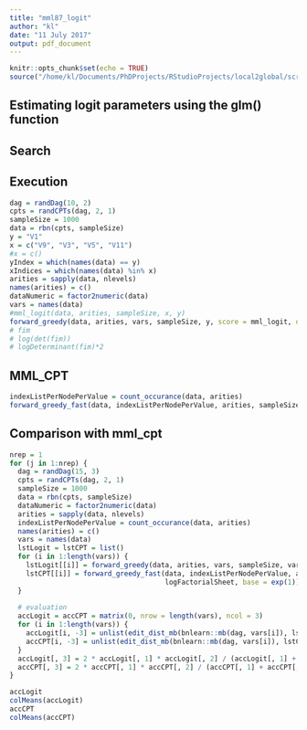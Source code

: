 ```yaml
---
title: "mml87_logit"
author: "kl"
date: "11 July 2017"
output: pdf_document
---
```


```r
knitr::opts_chunk$set(echo = TRUE)
source("/home/kl/Documents/PhDProjects/RStudioProjects/local2global/scripts/load_libraries.R")
```

## Estimating logit parameters using the glm() function

## Search

## Execution 
```r
dag = randDag(10, 2)
cpts = randCPTs(dag, 2, 1)
sampleSize = 1000
data = rbn(cpts, sampleSize)
y = "V1"
x = c("V9", "V3", "V5", "V11")
#x = c()
yIndex = which(names(data) == y)
xIndices = which(names(data) %in% x)
arities = sapply(data, nlevels)
names(arities) = c()
dataNumeric = factor2numeric(data)
vars = names(data)
#mml_logit(data, arities, sampleSize, x, y)
forward_greedy(data, arities, vars, sampleSize, y, score = mml_logit, dataNumeric = dataNumeric, debug = F)
# fim
# log(det(fim))
# logDeterminant(fim)*2
```

## MML_CPT

```r
indexListPerNodePerValue = count_occurance(data, arities)
forward_greedy_fast(data, indexListPerNodePerValue, arities, sampleSize, y, logFactorialSheet, base = exp(1), debug=T)
```

## Comparison with mml_cpt
```r
nrep = 1
for (j in 1:nrep) {
  dag = randDag(15, 3)
  cpts = randCPTs(dag, 2, 1)
  sampleSize = 1000
  data = rbn(cpts, sampleSize)
  dataNumeric = factor2numeric(data)
  arities = sapply(data, nlevels)
  indexListPerNodePerValue = count_occurance(data, arities)
  names(arities) = c()
  vars = names(data)
  lstLogit = lstCPT = list()
  for (i in 1:length(vars)) {
    lstLogit[[i]] = forward_greedy(data, arities, vars, sampleSize, vars[i], score = mml_logit, dataNumeric = dataNumeric)
    lstCPT[[i]] = forward_greedy_fast(data, indexListPerNodePerValue, arities, sampleSize, vars[i], 
                                      logFactorialSheet, base = exp(1))
  }
  
  # evaluation
  accLogit = accCPT = matrix(0, nrow = length(vars), ncol = 3)
  for (i in 1:length(vars)) {
    accLogit[i, -3] = unlist(edit_dist_mb(bnlearn::mb(dag, vars[i]), lstLogit[[i]], vars, vars[i]))
    accCPT[i, -3] = unlist(edit_dist_mb(bnlearn::mb(dag, vars[i]), lstCPT[[i]], vars, vars[i]))
  }
  accLogit[, 3] = 2 * accLogit[, 1] * accLogit[, 2] / (accLogit[, 1] + accLogit[, 2])
  accCPT[, 3] = 2 * accCPT[, 1] * accCPT[, 2] / (accCPT[, 1] + accCPT[, 2])
}

accLogit
colMeans(accLogit)
accCPT
colMeans(accCPT)
```

